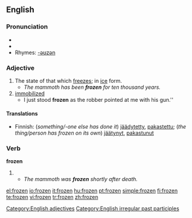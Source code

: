 ==English==

===Pronunciation===
*{{IPA|/'fɻozən/}}
*{{audio|en-us-frozen.ogg|Audio (US)}}
*Rhymes: [[Rhymes:English:-əʊzən|-əʊzən]]

===Adjective===
{{en-adj}}
# The state of that which [[freeze]]s; in [[ice]] form.
#*''The mammoth has been '''frozen''' for ten thousand years.''
# [[immobilized]]
#*I just stood '''frozen''' as the robber pointed at me with his gun.''

====Translations====
*Finnish: (''something/-one else has done it'') [[jäädytetty]], [[pakastettu]]; (''the thing/person has frozen on its own'') [[jäätynyt]], [[pakastunut]]
[[Category:English adjectives]]

===Verb===
'''frozen'''
# {{past participle of|[[freeze]]}}
#*''The mammoth was '''frozen''' shortly after death.''

[[Category:English irregular past participles]]

[[el:frozen]]
[[io:frozen]]
[[it:frozen]]
[[hu:frozen]]
[[pt:frozen]]
[[simple:frozen]]
[[fi:frozen]]
[[te:frozen]]
[[vi:frozen]]
[[tr:frozen]]
[[zh:frozen]]